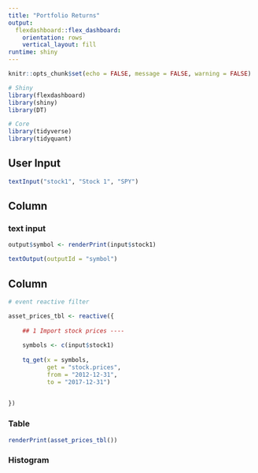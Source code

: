 ```yaml
---
title: "Portfolio Returns"
output: 
  flexdashboard::flex_dashboard:
    orientation: rows
    vertical_layout: fill
runtime: shiny
---
```


```r
knitr::opts_chunk$set(echo = FALSE, message = FALSE, warning = FALSE)

# Shiny
library(flexdashboard)
library(shiny)
library(DT)

# Core
library(tidyverse)
library(tidyquant)

```






User Input {.sidebar}
-----------------------------------------------------------------------

```r
textInput("stock1", "Stock 1", "SPY")

```



Column 
-----------------------------------------------------------------------

### text input

```r
output$symbol <- renderPrint(input$stock1)

textOutput(outputId = "symbol")

```




Column {.tabset .tabset-fade}
-----------------------------------------------------------------------

```r
# event reactive filter

asset_prices_tbl <- reactive({
    
    ## 1 Import stock prices ----
    
    symbols <- c(input$stock1)
    
    tq_get(x = symbols,
           get = "stock.prices",
           from = "2012-12-31",
           to = "2017-12-31") 
    

})

```

### Table

```r
renderPrint(asset_prices_tbl())
```


### Histogram

```r


```

